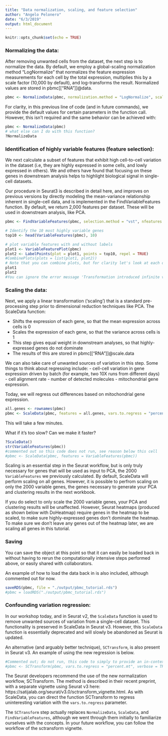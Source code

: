 ```yaml
---
title: "Data normalization, scaling, and feature selection"
author: "Angelo Pelonero"
date: "6/3/2019"
output: html_document
---
```


```r
knitr::opts_chunk$set(echo = TRUE)
```

### Normalizing the data:

After removing unwanted cells from the dataset, the next step is to normalize the data. By default, we employ a global-scaling normalization method “LogNormalize” that normalizes the feature expression measurements for each cell by the total expression, multiplies this by a scale factor (10,000 by default), and log-transforms the result. Normalized values are stored in pbmc[["RNA"]]@data.
```r
pbmc <- NormalizeData(pbmc, normalization.method = "LogNormalize", scale.factor = 10000)
```
For clarity, in this previous line of code (and in future commands), we provide the default values for certain parameters in the function call. However, this isn’t required and the same behavior can be achieved with:
```r
pbmc <- NormalizeData(pbmc)
# what else can I do with this function?
?NormalizeData
```

### Identification of highly variable features (feature selection):

We next calculate a subset of features that exhibit high cell-to-cell variation in the dataset (i.e, they are highly expressed in some cells, and lowly expressed in others). We and others have found that focusing on these genes in downstream analysis helps to highlight biological signal in single-cell datasets.

Our procedure in Seurat3 is described in detail here, and improves on previous versions by directly modeling the mean-variance relationship inherent in single-cell data, and is implemented in the FindVariableFeatures function. By default, we return 2,000 features per dataset. These will be used in downstream analysis, like PCA.
```r
pbmc <- FindVariableFeatures(pbmc, selection.method = "vst", nfeatures = 2000)

# Identify the 10 most highly variable genes
top10 <- head(VariableFeatures(pbmc), 10)

# plot variable features with and without labels
plot1 <- VariableFeaturePlot(pbmc)
plot2 <- LabelPoints(plot = plot1, points = top10, repel = TRUE)
#CombinePlots(plots = list(plot1, plot2))
# Note that you can combine plots, but for clarity let's look at each one on their own:
plot1
plot2
#You can ignore the error message 'Transformation introduced infinite values in continuous x-axis'
```

### Scaling the data:

Next, we apply a linear transformation (‘scaling’) that is a standard pre-processing step prior to dimensional reduction techniques like PCA. The ScaleData function:

  - Shifts the expression of each gene, so that the mean expression across cells is 0
  - Scales the expression of each gene, so that the variance across cells is 1
  - This step gives equal weight in downstream analyses, so that highly-expressed genes do not dominate
  - The results of this are stored in pbmc[["RNA"]]@scale.data

We can also take care of unwanted sources of variation in this step. Some things to think about regressing include:
- cell-cell variation in gene expression driven by batch (for example, two 10X runs from different days)
- cell alignment rate 
- number of detected molecules
- mitochondrial gene expression.

Today, we will regress out differences based on mitochondrial gene expression.
```r
all.genes <- rownames(pbmc)
pbmc <- ScaleData(pbmc, features = all.genes, vars.to.regress = "percent.mt")
```
This will take a few minutes. 

What if it's too slow? Can we make it faster?

```r
?ScaleData()
str(VariableFeatures(pbmc))
#commented out so this code does not run, see reason below this cell
#pbmc <- ScaleData(pbmc, features = VariableFeatures(pbmc))
```
Scaling is an essential step in the Seurat workflow, but is only truly necessary for genes that will be used as input to PCA, the 2000 `VariableFeatures` we previously calculated. By default, ScaleData will perform scaling on all genes. However, it is possible to perfrom scaling on only the 2000 variable genes, the genes necessary to generate your PCA and clustering results in the next workbook.

If you do select to only scale the 2000 variable genes, your PCA and clustering results will be unaffected. However, Seurat heatmaps (produced as shown below with DoHeatmap) require genes in the heatmap to be scaled, to make sure highly-expressed genes don’t dominate the heatmap. To make sure we don’t leave any genes out of the heatmap later, we are scaling all genes in this tutorial.

### Saving

You can save the object at this point so that it can easily be loaded back in without having to rerun the computationally intensive steps performed above, or easily shared with collaborators.

An example of how to load the data back in is also included, although commented out for now.
```r
saveRDS(pbmc, file = "./output/pbmc_tutorial.rds")
#pbmc = loadRDS("./output/pbmc_tutorial.rds")
```

### Confounding variation regression:

In our workshop today, and in Seurat v2, the `ScaleData` function is used to remove unwanted sources of variation from a single-cell dataset. This functionality is preserved in ScaleData in Seurat v3. However, this `ScaleData` function is essentially deprecated and will slowly be abandoned as Seurat is updated.

An alternative (and arguably better technique), `SCTransform`, is also present in Seurat v3. An example of using the new regression is below.

```r
#Commented out; do not run, this code to simply to provide an in-context example
#pbmc <- SCTransform(pbmc, vars.to.regress = "percent.mt", verbose = TRUE)
```
The Seurat developers recommend the use of the new normalization workflow, SCTransform. The method is described in their recent preprint, with a separate vignette using Seurat v3 here: https://satijalab.org/seurat/v3.0/sctransform_vignette.html. As with ScaleData, you can direct the function SCTransform to regress uninteresting variation with the `vars.to.regress` parameter.

The `SCTransform` step actually replaces `NormalizeData`, `ScaleData`, and `FindVariableFeatures`, although we went through them initially to familiarize ourselves with the concepts. In your future workflow, you can follow the workflow of the sctransform vignette.
